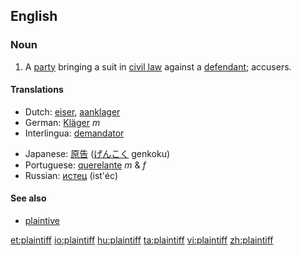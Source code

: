 ==English==
===Noun===
{{wikipedia}}
#A [[party]] bringing a suit in [[civil law]] against a [[defendant]]; accusers.

====Translations====
{{top}}
*Dutch: [[eiser]], [[aanklager]]
*German: [[Kläger]] ''m''
*Interlingua: [[demandator]]
{{mid}}
*Japanese: [[原告]] ([[げんこく]] genkoku)
*Portuguese: [[querelante]] ''m'' & ''f''
*Russian: [[истец]] (ist'éc) {{m}}
{{bottom}}

====See also====
*[[plaintive]]

[[et:plaintiff]]
[[io:plaintiff]]
[[hu:plaintiff]]
[[ta:plaintiff]]
[[vi:plaintiff]]
[[zh:plaintiff]]